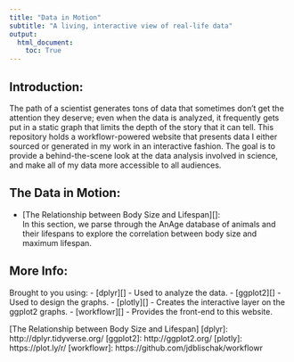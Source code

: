 ```yaml
---
title: "Data in Motion"
subtitle: "A living, interactive view of real-life data"
output:
  html_document:
    toc: True
---
```

## Introduction:  

The path of a scientist generates tons of data that sometimes don't get the
attention they deserve; even when the data is analyzed, it frequently gets put
in a static graph that limits the depth of the story that it can tell. This
repository holds a workflowr-powered website that presents data I either sourced
or generated in my work in an interactive fashion. The goal is to provide a
behind-the-scene look at the data analysis involved in science, and make all of
my data more accessible to all audiences.  

## The Data in Motion:

- [The Relationship between Body Size and Lifespan][]:  
In this section, we parse through the AnAge database of animals and their lifespans 
to explore the correlation between body size and maximum lifespan. 



## More Info:  

Brought to you using:
- [dplyr][] - Used to analyze the data.
- [ggplot2][] - Used to design the graphs.
- [plotly][] - Creates the interactive layer on the ggplot2 graphs.
- [workflowr][] - Provides the front-end to this website.

[The Relationship between Body Size and Lifespan]
[dplyr]: http://dplyr.tidyverse.org/
[ggplot2]: http://ggplot2.org/
[plotly]: https://plot.ly/r/
[workflowr]: https://github.com/jdblischak/workflowr
